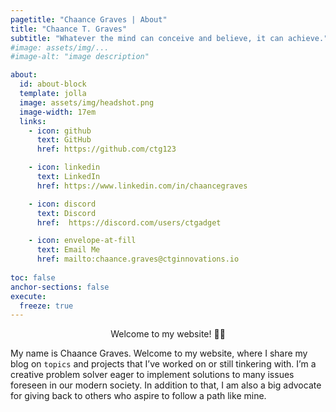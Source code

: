 ```yaml
---
pagetitle: "Chaance Graves | About"
title: "Chaance T. Graves"
subtitle: "Whatever the mind can conceive and believe, it can achieve."
#image: assets/img/...
#image-alt: "image description"

about:
  id: about-block
  template: jolla
  image: assets/img/headshot.png
  image-width: 17em
  links:
    - icon: github
      text: GitHub
      href: https://github.com/ctg123

    - icon: linkedin
      text: LinkedIn
      href: https://www.linkedin.com/in/chaancegraves

    - icon: discord
      text: Discord
      href:  https://discord.com/users/ctgadget

    - icon: envelope-at-fill
      text: Email Me
      href: mailto:chaance.graves@ctginnovations.io
   
toc: false
anchor-sections: false
execute: 
  freeze: true
---
```


::: {#about-block}
:::

<p style="text-align:center;">Welcome to my website! 👋🏾</p>

My name is Chaance Graves. Welcome to my website, where I share my blog on `topics` and projects that I’ve worked on or still tinkering with. I’m a creative problem solver eager to implement solutions to many issues foreseen in our modern society. In addition to that, I am also a big advocate for giving back to others who aspire to follow a path like mine.

